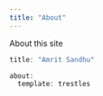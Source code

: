 ```yaml
---
title: "About"
---
```


About this site

```r
title: "Amrit Sandhu"

about: 
  template: trestles
```
